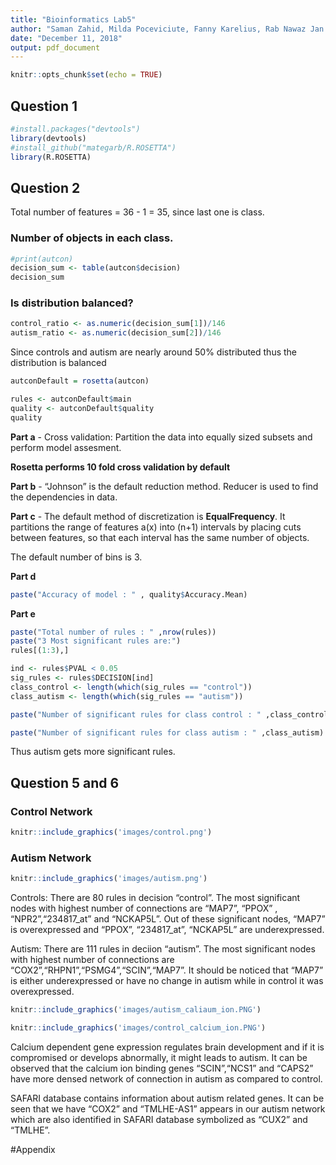 ```yaml
---
title: "Bioinformatics Lab5"
author: "Saman Zahid, Milda Poceviciute, Fanny Karelius, Rab Nawaz Jan Sher"
date: "December 11, 2018"
output: pdf_document
---
```


```r
knitr::opts_chunk$set(echo = TRUE)
```

## Question 1

```r
#install.packages("devtools")
library(devtools)
#install_github("mategarb/R.ROSETTA")
library(R.ROSETTA)

```

## Question 2

Total number of features = 36 - 1 = 35, since last one is class.


### Number of objects in each class.

```r

#print(autcon)
decision_sum <- table(autcon$decision)
decision_sum

```

### Is distribution balanced?
```r

control_ratio <- as.numeric(decision_sum[1])/146
autism_ratio <- as.numeric(decision_sum[2])/146

```

Since controls and autism are nearly around 50% distributed thus the distribution is balanced


```r
autconDefault = rosetta(autcon)

rules <- autconDefault$main
quality <- autconDefault$quality
quality

```

**Part a** 
- Cross validation: Partition the data into equally sized subsets and perform model assesment.

**Rosetta performs 10 fold cross validation by default**

**Part b** 
- "Johnson" is the default reduction method. Reducer is used to find the dependencies in data.

**Part c** 
- The default method of discretization is **EqualFrequency**. It partitions the range of features a(x) into (n+1) intervals by placing cuts between features, so that each interval has the same number of objects. 

The default number of bins is 3.

**Part d**

```r
paste("Accuracy of model : " , quality$Accuracy.Mean)
```

**Part e**

```r

paste("Total number of rules : " ,nrow(rules))
paste("3 Most significant rules are:")
rules[(1:3),]

```

```r

ind <- rules$PVAL < 0.05
sig_rules <- rules$DECISION[ind]
class_control <- length(which(sig_rules == "control"))
class_autism <- length(which(sig_rules == "autism"))

paste("Number of significant rules for class control : " ,class_control)

paste("Number of significant rules for class autism : " ,class_autism)
```

Thus autism gets more significant rules.


## Question 5 and 6

### Control Network
```r
knitr::include_graphics('images/control.png')
```

### Autism Network

```r
knitr::include_graphics('images/autism.png')
```


Controls:
There are 80 rules in decision "control". The most significant nodes with highest number of connections are "MAP7", "PPOX" , "NPR2","234817_at" and "NCKAP5L". Out of these significant nodes, "MAP7" is overexpressed and "PPOX", "234817_at", "NCKAP5L" are underexpressed.

Autism:
There are 111 rules in deciion "autism". The most significant nodes with highest number of connections are "COX2","RHPN1","PSMG4","SCIN","MAP7". It should be noticed that "MAP7" is either underexpressed or have no change in autism while in control it was overexpressed.

```r
knitr::include_graphics('images/autism_caliaum_ion.PNG')
```



```r
knitr::include_graphics('images/control_calcium_ion.PNG')
```


Calcium dependent gene expression regulates brain development and if it is compromised or develops abnormally, it might leads to autism. It can be observed that the calcium ion binding genes "SCIN","NCS1" and "CAPS2" have more densed network of connection in autism as compared to control.

SAFARI database contains information about autism related genes. It can be seen that we have "COX2" and "TMLHE-AS1" appears in our autism network which are also identified in SAFARI database symbolized as "CUX2" and "TMLHE".


#Appendix
```r
```
